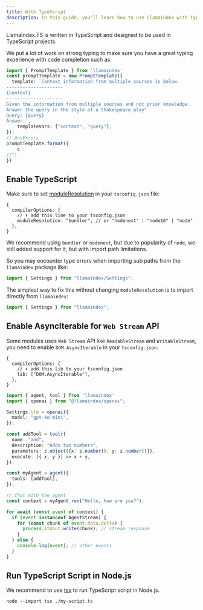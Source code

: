```yaml
---
title: With TypeScript
description: In this guide, you'll learn how to use LlamaIndex with TypeScript
---
```


LlamaIndex.TS is written in TypeScript and designed to be used in TypeScript projects.

We put a lot of work on strong typing to make sure you have a great typing experience with code completion such as:

```ts twoslash
import { PromptTemplate } from 'llamaindex'
const promptTemplate = new PromptTemplate({
  template: `Context information from multiple sources is below.
---------------------
{context}
---------------------
Given the information from multiple sources and not prior knowledge.
Answer the query in the style of a Shakespeare play"
Query: {query}
Answer:`,
	templateVars: ["context", "query"],
});
// @noErrors
promptTemplate.format({
	c
//^|
})
```

## Enable TypeScript

Make sure to set [moduleResolution](https://www.typescriptlang.org/docs/handbook/modules/theory.html#module-resolution) in your `tsconfig.json` file:

```json5
{
  compilerOptions: {
    // ⬇️ add this line to your tsconfig.json
    moduleResolution: "bundler", // or "nodenext" | "node16" | "node"
  },
}
```

We recommend using `bundler` or `nodenext`, but due to popularity of `node`, we still added support for it, but with import path limitations.

So you may encounter type errors when importing sub paths from the `llamaindex` package like:

```ts
import { Settings } from "llamaindex/Settings";
```

The simplest way to fix this without changing `moduleResolution` is to import directly from `llamaindex`:

```ts
import { Settings } from "llamaindex";
```

## Enable AsyncIterable for `Web Stream` API

Some modules uses `Web Stream` API like `ReadableStream` and `WritableStream`, you need to enable `DOM.AsyncIterable` in your `tsconfig.json`.

```json5
{
  compilerOptions: {
    // ⬇️ add this lib to your tsconfig.json
    lib: ["DOM.AsyncIterable"],
  },
}
```

```typescript
import { agent, tool } from 'llamaindex'
import { openai } from "@llamaindex/openai";

Settings.llm = openai({
  model: "gpt-4o-mini",
});

const addTool = tool({
  name: "add", 
  description: "Adds two numbers",
  parameters: z.object({x: z.number(), y: z.number()}),
  execute: ({ x, y }) => x + y,
});

const myAgent = agent({
  tools: [addTool],
});

// Chat with the agent
const context = myAgent.run("Hello, how are you?");

for await (const event of context) {
  if (event instanceof AgentStream) {
    for (const chunk of event.data.delta) {
      process.stdout.write(chunk); // stream response
    }
  } else {
    console.log(event); // other events
  }
}

```

## Run TypeScript Script in Node.js

We recommend to use [tsx](https://www.npmjs.com/package/tsx) to run TypeScript script in Node.js.

```shell
node --import tsx ./my-script.ts
```
